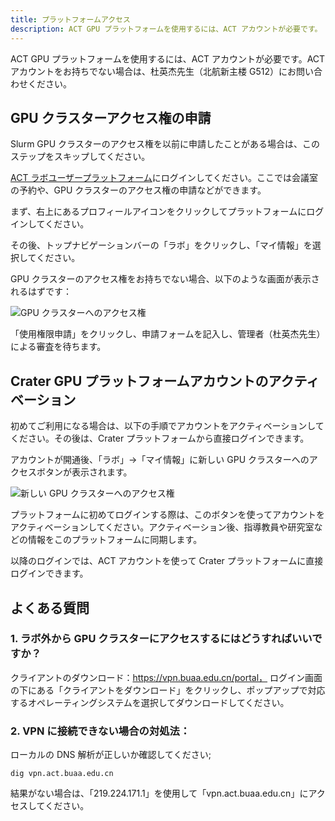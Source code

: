 ```yaml
---
title: プラットフォームアクセス
description: ACT GPU プラットフォームを使用するには、ACT アカウントが必要です。
---
```


ACT GPU プラットフォームを使用するには、ACT アカウントが必要です。ACT アカウントをお持ちでない場合は、杜英杰先生（北航新主楼 G512）にお問い合わせください。

## GPU クラスターアクセス権の申請

<Callout>

Slurm GPU クラスターのアクセス権を以前に申請したことがある場合は、このステップをスキップしてください。

</Callout>

[ACT ラボユーザープラットフォーム](https://user.act.buaa.edu.cn/)にログインしてください。ここでは会議室の予約や、GPU クラスターのアクセス権の申請などができます。

まず、右上にあるプロフィールアイコンをクリックしてプラットフォームにログインしてください。

その後、トップナビゲーションバーの「ラボ」をクリックし、「マイ情報」を選択してください。

GPU クラスターのアクセス権をお持ちでない場合、以下のような画面が表示されるはずです：

![GPU クラスターへのアクセス権](./images/no-access-to-gpu.webp)

「使用権限申請」をクリックし、申請フォームを記入し、管理者（杜英杰先生）による審査を待ちます。

## Crater GPU プラットフォームアカウントのアクティベーション

<Callout>

初めてご利用になる場合は、以下の手順でアカウントをアクティベーションしてください。その後は、Crater プラットフォームから直接ログインできます。

</Callout>

アカウントが開通後、「ラボ」->「マイ情報」に新しい GPU クラスターへのアクセスボタンが表示されます。

![新しい GPU クラスターへのアクセス権](./images/new-access-to-gpu.webp)

プラットフォームに初めてログインする際は、このボタンを使ってアカウントをアクティベーションしてください。アクティベーション後、指導教員や研究室などの情報をこのプラットフォームに同期します。

以降のログインでは、ACT アカウントを使って Crater プラットフォームに直接ログインできます。

## よくある質問

### 1. ラボ外から GPU クラスターにアクセスするにはどうすればいいですか？

クライアントのダウンロード：https://vpn.buaa.edu.cn/portal，
ログイン画面の下にある「クライアントをダウンロード」をクリックし、ポップアップで対応するオペレーティングシステムを選択してダウンロードしてください。

### 2. VPN に接続できない場合の対処法：

ローカルの DNS 解析が正しいか確認してください;

```
dig vpn.act.buaa.edu.cn
```

結果がない場合は、「219.224.171.1」を使用して「vpn.act.buaa.edu.cn」にアクセスしてください。